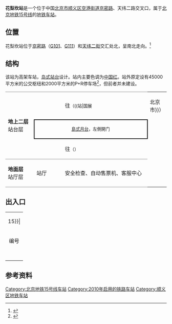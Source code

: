 {{NoteTA
|G1=Railway}}
{{Infobox station
|name = 花梨坎
|eng_name = Hualikan
|linecolour = {{北京地铁颜色|15}}
|image = Platform of Hualikan Station (20210128173609).jpg
|caption = 花梨坎站站台
|other_name = 
|country = {{PRC}}
|borough = [[北京市|北京市]][[顺义区|顺义区]][[空港街道|空港街道]]
|address = [[京密路|京密路]]、天纬二路交叉口
|coordinates = {{coord|40|5|0.00|N|116|33|6.46|E|type:railwaystation|display=inline,title}}
|elevation = 
|operator = [[北京市地铁运营有限公司|北京市地铁运营有限公司]]
|lines = {{北京地铁线路名|15|SL}}
|distance = 
|platform = 1座[[岛式站台|岛式站台]]
|tracks = 2条
|bus_routes = 
|bus_stands = 
|connections = 公交站：地铁花梨坎站
|structure = 高架车站
|hall = 整体式站厅
|depth = 
|levels = 
|interchange = 
|exits = 4个
|elevator = 
|escalator = 
|architect = 
|architectural_style = 
|colour = 红色
|type = 
|status = 运营中
|code = 
|zone = 
|classification = 
|website = 
|built = 
|opened = 2010年12月30日
|closed = 
|pass_year = 
|passengers = 
|pass_system = 
|pass_rank = 
|mpassengers = 
|trains = 
|station_hours = 
|hours = 
|first = {{北京地铁线路名|15|S}}
:往{{北京地铁起讫站|15|L}}：05:47
:往{{北京地铁起讫站|15|R}}：05:40
|last = {{北京地铁线路名|15|S}}
:往{{北京地铁起讫站|15|L}}：22:28
:往{{站|马泉营}}：23:35
:往{{北京地铁起讫站|15|R}}：23:55
|adjacent = {{adjacent stations|system=北京地铁|line=15|left=国展|right=后沙峪|note-left=1.615km|note-mid=距离[[清华东路西口站|清华东路西口]]25.967km|note-right=3.354km}}
|other_services = 
|route_map = {{Routemap|inline=yes|map=
uSTRf\uSTRg~~ ~~{{rmr|Licon=U|{{stl|北京地铁|国展}}}}
uSTR+BSl\uSTR+BSr
uSTR+BSl\uSTR+BSr
uSTRf\uSTRg~~ ~~{{rmr|Licon=D|{{stl|北京地铁|后沙峪}}}}
}}
}}
{{Multiple image|align=right|direction=vertical|width=220
|image1=Concourse of Hualikan Station (20210404155505).jpg|caption1=花梨坎站站厅（2021年4月摄）
|image2=Hualikan Station (20170601190614).jpg|caption2=花梨坎站站房（2017年6月摄）
}}
'''花梨坎站'''是一个位于中国[[北京市|北京市]][[顺义区|顺义区]][[空港街道|空港街道]][[京密路|京密路]]、天纬二路交叉口，属于[[北京地铁|北京地铁]][[北京地铁15号线|15号线]]的[[地铁车站|地铁车站]]。

== 位置 ==
花梨坎站位于[[京密路|京密路]]（[[101国道|G101]]、[[111国道|G111]]）和[[天纬二街|天纬二街]]交汇处北，呈南北走向。<ref>{{cite web|url=http://www.bjghw.gov.cn/web/static/articles/catalog_14300/article_ff808081262b02de01262c30a5a2000a/ff808081262b02de01262c30a5a2000a.html|title=轨道交通15号线一期工程规划方案公告|date=2010-01-14|publisher=[[北京市规划委员会|北京市规划委员会]]|accessdate=2010-12-18|archive-url=https://web.archive.org/web/20100728091626/http://www.bjghw.gov.cn/web/static/articles/catalog_14300/article_ff808081262b02de01262c30a5a2000a/ff808081262b02de01262c30a5a2000a.html|archive-date=2010-07-28|dead-url=yes}}</ref>

== 结构 ==
该站为高架车站，[[岛式站台|岛式站台]]设计。站内主要色调为[[中国红|中国红]]。站外原定设有45000平方米的公交枢纽和2000平方米的P+R停车场<ref>{{cite web|url=http://zw.bjjtw.gov.cn/jtzw/dtxx/201011/t20101119_39235.htm|date=2010-11-19|accessdate=2010-12-18|title=走近轨道交通十五号线首开段|publisher=[[北京市交通委员会|北京市交通委员会]]}}{{dead link|date=October 2017 |bot=InternetArchiveBot }}</ref>，但前者并未建设。
{|cellspacing=0 cellpadding=3
|style="border-top:solid 1px gray;border-bottom:solid 1px gray;" rowspan=3 width=100|'''地上二层'''<br />站台层
|style="border-top:solid 1px gray;" width=100|{{arrow|L}}
|style="border-top:solid 1px gray;" width=350|{{北京地铁线路名|15|c}}往{{站|清华东路西口}}<small>（{{站|国展||北京市}}）</small>
|-
|style="border-right:solid 2px black;border-left:solid 2px black;border-top:solid 2px black;border-bottom:solid 2px black;" colspan=2|<center><small>[[島式月台|島式月台]]，左側開门</small></center>
|-
|style="border-bottom:solid 1px gray;"|{{arrow|R}}
|style="border-bottom:solid 1px gray;"|{{北京地铁线路名|15|c}}往{{站|俸伯}}<small>（{{站|后沙峪}}）</small>
|-
|style="border-bottom:solid 1px gray;"|'''地面层'''<br />站厅层
|style="border-bottom:solid 1px gray;"|站厅
|style="border-bottom:solid 1px gray;"|安全检查、自动售票机、客服中心
|}

== 出入口 ==
{| class="wikitable"
| colspan="5" align="center" bgcolor={{北京地铁颜色|15}}|
|-
! 编号
! 指示
! 建议前往的目的地
! 照片
|-
|{{港鐵出口|A|附=斜}}
|京密路
|
|[[File:Exit_A_of_Hualikan_Station_(20210404154906).jpg|150px]]
|-
|{{港鐵出口|B|附=斜}}
|京密路
|
|[[File:Exit_B_of_Hualikan_Station_(20210404155244).jpg|150px]]
|-
|{{港鐵出口|C}}
|京密路
|
|[[File:Exit_C_of_Hualikan_Station_(20210404155125).jpg|150px]]
|-
|{{港鐵出口|D}}
|京密路
|
|[[File:Exit_D_of_Hualikan_Station_(20210404155046).jpg|150px]]
|-
| bgcolor="#EEEEEE" colspan=5 |{{港鐵出口|註=斜}}
|}

== 参考资料 ==
{{commonscat|Hualikan Station}}
{{reflist}}

{{北京地铁15号线}}

[[Category:北京地铁15号线车站|Category:北京地铁15号线车站]]
[[Category:2010年启用的铁路车站|Category:2010年启用的铁路车站]]
[[Category:顺义区地铁车站|Category:顺义区地铁车站]]